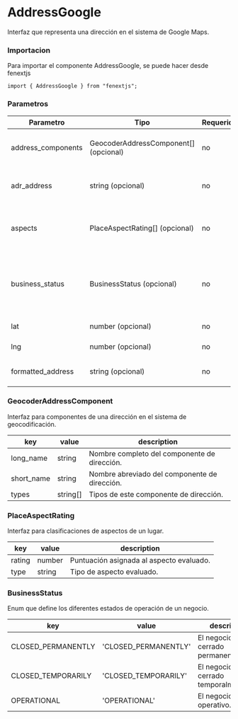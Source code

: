# AddressGoogle

Interfaz que representa una dirección en el sistema de Google Maps.

### Importacion

Para importar el componente AddressGoogle, se puede hacer desde fenextjs

```tsx copy
import { AddressGoogle } from "fenextjs";
```

### Parametros

| Parametro | Tipo | Requerido | Default | Descripcion |
| --------- | ---- | --------- | ------- | ----------- |
| address_components | GeocoderAddressComponent[] (opcional) | no | undefined | Componentes de la dirección en formato estructurado. |
| adr_address | string (opcional) | no | undefined | Representación de la dirección en formato ADR. |
| aspects | PlaceAspectRating[] (opcional) | no | undefined | Aspectos específicos del lugar, cada uno con su propia valoración. |
| business_status | BusinessStatus (opcional) | no | undefined | Estado de operación del negocio (abierto, cerrado temporalmente, etc.). |
| lat | number (opcional) | no | undefined | Latitud de la ubicación. |
| lng | number (opcional) | no | undefined | Longitud de la ubicación. |
| formatted_address | string (opcional) | no | undefined | Dirección en formato legible para el usuario. |

### GeocoderAddressComponent

Interfaz para componentes de una dirección en el sistema de geocodificación.

| key | value | description |
| --- | --- | --- |
| long_name | string | Nombre completo del componente de dirección. |
| short_name | string | Nombre abreviado del componente de dirección. |
| types | string[] | Tipos de este componente de dirección. |

### PlaceAspectRating

Interfaz para clasificaciones de aspectos de un lugar.

| key | value | description |
| --- | --- | --- |
| rating | number | Puntuación asignada al aspecto evaluado. |
| type | string | Tipo de aspecto evaluado. |

### BusinessStatus

Enum que define los diferentes estados de operación de un negocio.

| key | value | description |
| --- | --- | --- |
| CLOSED_PERMANENTLY | 'CLOSED_PERMANENTLY' | El negocio está cerrado permanentemente. |
| CLOSED_TEMPORARILY | 'CLOSED_TEMPORARILY' | El negocio está cerrado temporalmente. |
| OPERATIONAL | 'OPERATIONAL' | El negocio está operativo. |
